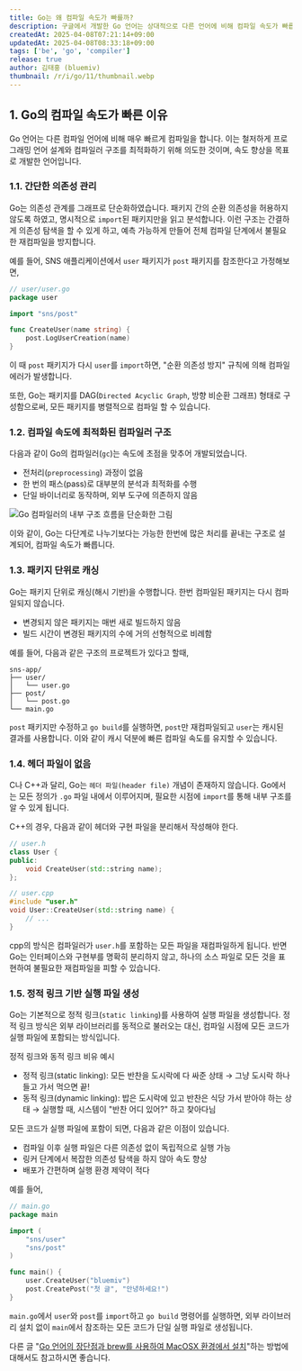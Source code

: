 ```yaml
---
title: Go는 왜 컴파일 속도가 빠를까?
description: 구글에서 개발한 Go 언어는 상대적으로 다른 언어에 비해 컴파일 속도가 빠릅니다. 이 글에서는 Go의 컴파일 속도가 빠른 이유들을 기술적인 측면에 대해 소개합니다.
createdAt: 2025-04-08T07:21:14+09:00
updatedAt: 2025-04-08T08:33:18+09:00
tags: ['be', 'go', 'compiler']
release: true
author: 김태홍 (bluemiv)
thumbnail: /r/i/go/11/thumbnail.webp
---
```


## 1. Go의 컴파일 속도가 빠른 이유

Go 언어는 다른 컴파일 언어에 비해 매우 빠르게 컴파일을 합니다. 이는 철저하게 프로그래밍 언어 설계와 컴파일러 구조를 최적화하기 위해 의도한 것이며, 속도 향상을 목표로 개발한 언어입니다.

### 1.1. 간단한 의존성 관리

Go는 의존성 관계를 그래프로 단순화하였습니다. 패키지 간의 순환 의존성을 허용하지 않도록 하였고, 명시적으로 `import`된 패키지만을 읽고 분석합니다.
이런 구조는 간결하게 의존성 탐색을 할 수 있게 하고, 예측 가능하게 만들어 전체 컴파일 단계에서 불필요한 재컴파일을 방지합니다.

예를 들어, SNS 애플리케이션에서 `user` 패키지가 `post` 패키지를 참조한다고 가정해보면,

```go
// user/user.go
package user

import "sns/post"

func CreateUser(name string) {
    post.LogUserCreation(name)
}
```

이 때 `post` 패키지가 다시 `user`를 `import`하면, "순환 의존성 방지" 규칙에 의해 컴파일 에러가 발생합니다.

또한, Go는 패키지를 DAG(`Directed Acyclic Graph`, 방향 비순환 그래프) 형태로 구성함으로써, 모든 패키지를 병렬적으로 컴파일 할 수 있습니다.

### 1.2. 컴파일 속도에 최적화된 컴파일러 구조

다음과 같이 Go의 컴파일러(`gc`)는 속도에 초점을 맞추어 개발되었습니다.

- 전처리(`preprocessing`) 과정이 없음
- 한 번의 패스(pass)로 대부분의 분석과 최적화를 수행
- 단일 바이너리로 동작하며, 외부 도구에 의존하지 않음

![Go 컴파일러의 내부 구조 흐름을 단순화한 그림](/r/i/go/11/1.webp)

이와 같이, Go는 다단계로 나누기보다는 가능한 한번에 많은 처리를 끝내는 구조로 설계되어, 컴파일 속도가 빠릅니다.

### 1.3. 패키지 단위로 캐싱

Go는 패키지 단위로 캐싱(해시 기반)을 수행합니다. 한번 컴파일된 패키지는 다시 컴파일되지 않습니다.

- 변경되지 않은 패키지는 매번 새로 빌드하지 않음
- 빌드 시간이 변경된 패키지의 수에 거의 선형적으로 비례함

예를 들어, 다음과 같은 구조의 프로젝트가 있다고 할때,

```text
sns-app/
├── user/
│   └── user.go
├── post/
│   └── post.go
└── main.go
```

`post` 패키지만 수정하고 `go build`를 실행하면, `post`만 재컴파일되고 `user`는 캐시된 결과를 사용합니다. 이와 같이 캐시 덕분에 빠른 컴파일 속도를 유지할 수 있습니다.

### 1.4. 헤더 파일이 없음

C나 C++과 달리, Go는 `헤더 파일(header file)` 개념이 존재하지 않습니다. Go에서는 모든 정의가 `.go` 파일 내에서 이루어지며, 필요한 시점에 `import`를 통해 내부 구조를 알 수 있게 됩니다.

C++의 경우, 다음과 같이 헤더와 구현 파일을 분리해서 작성해야 한다.

```cpp
// user.h
class User {
public:
    void CreateUser(std::string name);
};

// user.cpp
#include "user.h"
void User::CreateUser(std::string name) {
    // ...
}
```

cpp의 방식은 컴파일러가 `user.h`를 포함하는 모든 파일을 재컴파일하게 됩니다. 반면 Go는 인터페이스와 구현부를 명확히 분리하지 않고, 하나의 소스 파일로 모든 것을 표현하여 불필요한 재컴파일을 피할 수 있습니다.

### 1.5. 정적 링크 기반 실행 파일 생성

Go는 기본적으로 정적 링크(`static linking`)를 사용하여 실행 파일을 생성합니다. 정적 링크 방식은 외부 라이브러리를 동적으로 불러오는 대신, 컴파일 시점에 모든 코드가 실행 파일에 포함되는 방식입니다.

정적 링크와 동적 링크 비유 예시
- 정적 링크(static linking): 모든 반찬을 도시락에 다 싸준 상태 → 그냥 도시락 하나 들고 가서 먹으면 끝!
- 동적 링크(dynamic linking): 밥은 도시락에 있고 반찬은 식당 가서 받아야 하는 상태 → 실행할 때, 시스템이 "반찬 어디 있어?" 하고 찾아다님

모든 코드가 실행 파일에 포함이 되면, 다음과 같은 이점이 있습니다.

- 컴파일 이후 실행 파일은 다른 의존성 없이 독립적으로 실행 가능
- 링커 단계에서 복잡한 의존성 탐색을 하지 않아 속도 향상
- 배포가 간편하며 실행 환경 제약이 적다

예를 들어,

```go
// main.go
package main

import (
    "sns/user"
    "sns/post"
)

func main() {
    user.CreateUser("bluemiv")
    post.CreatePost("첫 글", "안녕하세요!")
}
```

`main.go`에서 `user`와 `post`를 `import`하고 `go build` 명령어를 실행하면, 외부 라이브러리 설치 없이 `main`에서 참조하는 모든 코드가 단일 실행 파일로 생성됩니다.

다른 글 "[Go 언어의 장단점과 brew를 사용하여 MacOSX 환경에서 설치](/blog/go/10)"하는 방법에 대해서도 참고하시면 좋습니다.
